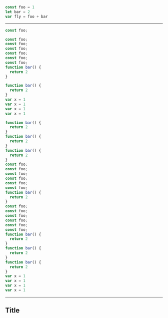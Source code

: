 
<CodeSurferLayout>

```js 2:3 title="My Title" subtitle="This is a subtitle with words and maybe emojis 🏰"
const foo = 1
let bar = 2
var fly = foo + bar
```

</CodeSurferLayout>

---

<CodeSurferLayout>

```js
const foo;
```

```js 2
const foo;
const foo;
const foo;
const foo;
const foo;
const foo;
function bar() {
  return 2
}
```

```js
function bar() {
  return 2
}
var x = 1
var x = 1
var x = 1
var x = 1
```

```js
function bar() {
  return 2
}
function bar() {
  return 2
}
function bar() {
  return 2
}
const foo;
const foo;
const foo;
const foo;
const foo;
const foo;
function bar() {
  return 2
}
const foo;
const foo;
const foo;
const foo;
const foo;
const foo;
function bar() {
  return 2
}
function bar() {
  return 2
}
function bar() {
  return 2
}
var x = 1
var x = 1
var x = 1
var x = 1
```

</CodeSurferLayout>

---

## Title
